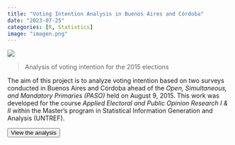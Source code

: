 ```yaml
---
title: "Voting Intention Analysis in Buenos Aires and Córdoba"
date: "2023-07-25"
categories: [R, Statistics]
image: "imagen.png"
---
```


![](imagen.png)

> Analysis of voting intention for the 2015 elections

The aim of this project is to analyze voting intention based on two surveys conducted in Buenos Aires and Córdoba ahead of the *Open, Simultaneous, and Mandatory Primaries (PASO)* held on August 9, 2015. This work was developed for the course *Applied Electoral and Public Opinion Research I & II* within the Master’s program in Statistical Information Generation and Analysis (UNTREF).

<a href="https://rpubs.com/arianabard/intencionvoto2015">
  <button type="button" class="btn btn-primary float-end btn-sm">View the analysis</button>
</a>

<br>

